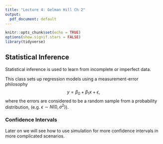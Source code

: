 ```yaml
---
title: "Lecture 4: Gelman Hill Ch 2"
output:
  pdf_document: default
---
```


```r
knitr::opts_chunk$set(echo = TRUE)
options(show.signif.stars = FALSE)
library(tidyverse) 
```


## Statistical Inference

Statistical inference is used to learn from incomplete or imperfect data.

\vfill

This class sets up regression models using a measurement-error philosophy
$$y = \beta_0 + \beta_1 x + \epsilon,$$
where the errors are considered to be a random sample from a probability distribution, (e.g. $\epsilon \sim N(0,\sigma^2)$).

\vfill


\vfill

### Confidence Intervals



\vfill

\vfill

Later on we will see how to use simulation for more confidence intervals in more complicated scenarios.

\vfill
